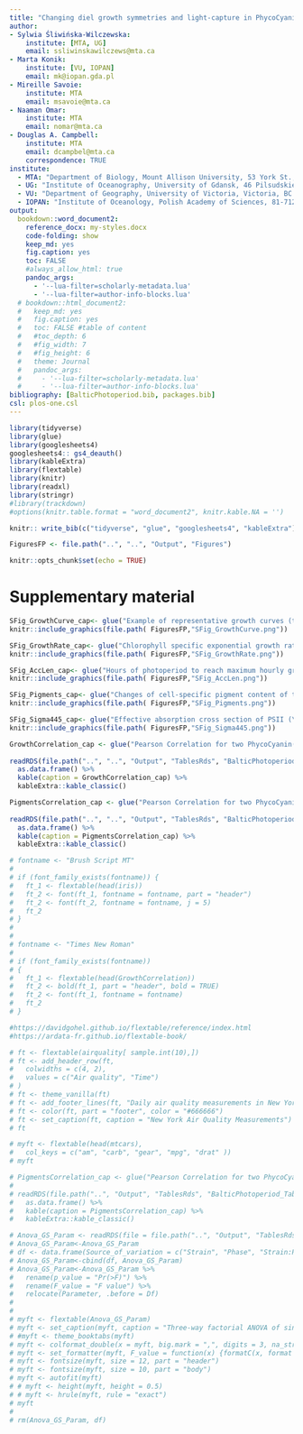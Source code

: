 ```yaml
---
title: "Changing diel growth symmetries and light-capture in PhycoCyanin and PhycoErythrin-rich picocyanobacteria across photic regimes and growth phases"
author: 
- Sylwia Śliwińska-Wilczewska:
    institute: [MTA, UG]
    email: ssliwinskawilczews@mta.ca
- Marta Konik: 
    institute: [VU, IOPAN]
    email: mk@iopan.gda.pl
- Mireille Savoie: 
    institute: MTA
    email: msavoie@mta.ca
- Naaman Omar: 
    institute: MTA
    email: nomar@mta.ca
- Douglas A. Campbell: 
    institute: MTA
    email: dcampbel@mta.ca
    correspondence: TRUE
institute:
  - MTA: "Department of Biology, Mount Allison University, 53 York St., Sackville NB, Canada, E4L 1C9"
  - UG: "Institute of Oceanography, University of Gdansk, 46 Pilsudskiego St, P81-378, Gdynia, Poland"
  - VU: "Department of Geography, University of Victoria, Victoria, BC V8P 5C2, Canada"
  - IOPAN: "Institute of Oceanology, Polish Academy of Sciences, 81-712 Sopot, Poland"
output: 
  bookdown::word_document2:
    reference_docx: my-styles.docx
    code-folding: show
    keep_md: yes
    fig.caption: yes
    toc: FALSE
    #always_allow_html: true
    pandoc_args:
      - '--lua-filter=scholarly-metadata.lua'
      - '--lua-filter=author-info-blocks.lua'
  # bookdown::html_document2:
  #   keep_md: yes
  #   fig.caption: yes
  #   toc: FALSE #table of content
  #   #toc_depth: 6
  #   #fig_width: 7
  #   #fig_height: 6
  #   theme: Journal
  #   pandoc_args: 
  #     - '--lua-filter=scholarly-metadata.lua'
  #     - '--lua-filter=author-info-blocks.lua'
bibliography: [BalticPhotoperiod.bib, packages.bib]
csl: plos-one.csl
---
```


<style>
body {
text-align: justify}
</style>

```r
library(tidyverse)
library(glue)
library(googlesheets4)
googlesheets4:: gs4_deauth()
library(kableExtra)
library(flextable)
library(knitr)
library(readxl)
library(stringr)
#library(trackdown)
#options(knitr.table.format = "word_document2", knitr.kable.NA = '') 
```

```r
knitr:: write_bib(c("tidyverse", "glue", "googlesheets4", "kableExtra"), "packages.bib")
```

```r
FiguresFP <- file.path("..", "..", "Output", "Figures")
```

```r
knitr::opts_chunk$set(echo = TRUE)
```

# Supplementary material {.unnumbered}

```r
SFig_GrowthCurve_cap<- glue("Example of representative growth curves (tracked as OD~680~) of two PhycoCyanin(PC)-rich cultures (light green line; 056, dark green line; 077) and two PhycoErythrin(PE)-rich cultures (light red line; 048, dark red line; 127) (Culture Collection of Baltic Algae) of *Synechococcus* sp. grown at 30, 90, 180, 300, or 900 peak diel PAR µmol photons m^−2^s^−1^; and photoperiods of 8, 12, 16, or 24 h. The vertical lines represent the time when the cultures reached their maximum absolute hourly growth (tMaxAG), taken as an index of transition from exponential to pre-stationary growth phases. The orange area represents the photoperiods, with peak PAR x 1/1000 to scale to the Y axis.", .sep = " ")
knitr::include_graphics(file.path( FiguresFP,"SFig_GrowthCurve.png"))
```

```r
SFig_GrowthRate_cap<- glue("Chlorophyll specific exponential growth rates, estimated from logistic fits of chlorophyll proxy OD~680~-OD~720~ vs. elapsed time, for two PhycoCyanin(PC)-rich cultures (056, 077) and two PhycoErythrin(PE)-rich cultures (048, 127) (Culture Collection of Baltic Algae) of *Synechococcus* sp. grown at 30, 90, 180, 300, 600, or 900 peak diel PAR µmol photons m^−2^s^−1^; and photoperiods of 8, 12, 16, or 24 h. Growth rates (+/- SE from logistic model; SE falls within symbol sizes) are plotted vs. cumulative diel µmol photons m^−2^d^−1^, and pool fit with curve (Harrison and Platt, 1986) was shown as solid blue line. Separate lines (dashed) fit for growth under 30 (dark gray), 90 (light gray), 180 (purple), 300 (red), 600 together with 900 (orange) peak diel PAR µmol photons m^−2^s^−1^ when they were significantly different (ANOVA, *p* < 0.05) from the pool fit.", .sep = " ")
knitr::include_graphics(file.path( FiguresFP,"SFig_GrowthRate.png"))
```

```r
SFig_AccLen_cap<- glue("Hours of photoperiod to reach maximum hourly growth increment (AccLen), for two PhycoCyanin(PC)-rich cultures (056, 077) and two PhycoErythrin(PE)-rich cultures (048, 127) (Culture Collection of Baltic Algae) of *Synechococcus* sp. grown at 30, 90, 180, 300, or 900 peak diel PAR µmol photons m^−2^s^−1^; and photoperiods of 8, 12, or 16 h. Figure represent all data (small symbols) and means (big symbols) for n = 0-5 days from exponential phase, prior to reaching maximum absolute hourly growth; or from pre-stationary growth phase, after reaching maximum absolute hourly growth. The diagonal dashed lines indicate the time (h) to reach the maximum light during the day.", .sep = " ")
knitr::include_graphics(file.path( FiguresFP,"SFig_AccLen.png"))
```

```r
SFig_Pigments_cap<- glue("Changes of cell-specific pigment content of two PhycoCyanin(PC)-rich cultures (Culture Collection of Baltic Algae; 056, 077) and two PhycoErythrin(PE)-rich cultures (Culture Collection of Baltic Algae; 048, 127) of *Synechococcus* sp. at selected cumulative diel µmol photons m^−2^d^−1^ over time (h). The vertical lines represent the time when the strains reached their maximum absolute hourly growth (tMaxAG).", .sep = " ")
knitr::include_graphics(file.path( FiguresFP,"SFig_Pigments.png"))
```

```r
SFig_Sigma445_cap<- glue("Effective absorption cross section of PSII (\u03C3~PSII~'; nm^2^ quanta^-1^) measured under diel peak PAR growth light under Ex445 nm (blue) excitation in two PhycoCyanin(PC)-rich cultures (056, 077) and two PhycoErythrin(PE)-rich cultures (048, 127) (Culture Collection of Baltic Algae) of *Synechococcus* sp. grown at 30, 90, 180, 300, 600, or 900 peak diel PAR µmol photons m^−2^s^−1^; and photoperiods of 8, 12, or 16 h. n = 3, +/- SD. Line shows single phase exponential decay fit.", .sep = " ")
knitr::include_graphics(file.path( FiguresFP,"SFig_Sigma445.png"))
```

```r
GrowthCorrelation_cap <- glue("Pearson Correlation for two PhycoCyanin(PC)-rich cultures (056, 077) and two PhycoErythrin(PE)-rich cultures (048, 127) (Culture Collection of Baltic Algae) of *Synechococcus* sp.")
                          
readRDS(file.path("..", "..", "Output", "TablesRds", "BalticPhotoperiod_Tab_GrowthCorrelation.Rds")) %>% 
  as.data.frame() %>% 
  kable(caption = GrowthCorrelation_cap) %>% 
  kableExtra::kable_classic()
```

```r
PigmentsCorrelation_cap <- glue("Pearson Correlation for two PhycoCyanin(PC)-rich cultures (056, 077) and two PhycoErythrin(PE)-rich cultures (048, 127) (Culture Collection of Baltic Algae) of *Synechococcus* sp.")
                          
readRDS(file.path("..", "..", "Output", "TablesRds", "BalticPhotoperiod_Tab_PigmentsCorrelation.Rds")) %>% 
  as.data.frame() %>% 
  kable(caption = PigmentsCorrelation_cap) %>% 
  kableExtra::kable_classic()
```



```r
# fontname <- "Brush Script MT"
# 
# if (font_family_exists(fontname)) {
#   ft_1 <- flextable(head(iris))
#   ft_2 <- font(ft_1, fontname = fontname, part = "header")
#   ft_2 <- font(ft_2, fontname = fontname, j = 5)
#   ft_2
# }
# 
# 
# fontname <- "Times New Roman"
# 
# if (font_family_exists(fontname)) 
# {
#   ft_1 <- flextable(head(GrowthCorrelation))
#   ft_2 <- bold(ft_1, part = "header", bold = TRUE)
#   ft_2 <- font(ft_1, fontname = fontname)
#   ft_2
# }
```


```r
#https://davidgohel.github.io/flextable/reference/index.html
#https://ardata-fr.github.io/flextable-book/

# ft <- flextable(airquality[ sample.int(10),])
# ft <- add_header_row(ft,
#   colwidths = c(4, 2),
#   values = c("Air quality", "Time")
# )
# ft <- theme_vanilla(ft)
# ft <- add_footer_lines(ft, "Daily air quality measurements in New York, May to September 1973.")
# ft <- color(ft, part = "footer", color = "#666666")
# ft <- set_caption(ft, caption = "New York Air Quality Measurements")
# ft

# myft <- flextable(head(mtcars),
#   col_keys = c("am", "carb", "gear", "mpg", "drat" ))
# myft
```

```r
# PigmentsCorrelation_cap <- glue("Pearson Correlation for two PhycoCyanin(PC)-rich cultures (056, 077) and two PhycoErythrin(PE)-rich cultures (048, 127) (Culture Collection of Baltic Algae) of *Synechococcus* sp.")
#                           
# readRDS(file.path("..", "Output", "TablesRds", "BalticPhotoperiod_Tab_PigmentsCorrelation.Rds")) %>% 
#   as.data.frame() %>% 
#   kable(caption = PigmentsCorrelation_cap) %>% 
#   kableExtra::kable_classic()
```


```r
# Anova_GS_Param <- readRDS(file = file.path("..", "Output", "TablesRds", "BalticPhotoperiod_Anova_GS_Param.Rds"))
# Anova_GS_Param<-Anova_GS_Param
# df <- data.frame(Source_of_variation = c("Strain", "Phase", "Strain:Phase", "Residuals", "Strain", "Phase", "Strain:Phase", "Residuals", "Strain", "Phase", "Strain:Phase", "Residuals"))
# Anova_GS_Param<-cbind(df, Anova_GS_Param) 
# Anova_GS_Param<-Anova_GS_Param %>% 
#   rename(p_value = "Pr(>F)") %>% 
#   rename(F_value = "F value") %>% 
#   relocate(Parameter, .before = Df) 
# 
# 
# myft <- flextable(Anova_GS_Param)
# myft <- set_caption(myft, caption = "Three-way factorial ANOVA of single phase exponential decay fit of pooled data parameters of diel growth symmetry (AccLen/DecLen) index, for two PhycoCyanin(PC)-rich cultures (056, 077) and two PhycoErythrin(PE)-rich cultures (048, 127) (Culture Collection of Baltic Algae) of Synechococcus sp. grown at 30, 90, 180, 300, 600, or 900 peak PAR µmol photons m^−2^s^−1^; and photoperiods of 8, 12, 16, or 24 h.): Df – degrees of freedom; Sum Sq – sum of squares; Mean Sq – mean sum of squares; F – Fisher's F-test statistic. Levels of significance (p_value) were: * p < 0.05; ** p < 0.01; *** p < 0.001.")
# #myft <- theme_booktabs(myft)
# myft <- colformat_double(x = myft, big.mark = ",", digits = 3, na_str = "N/A")
# myft <- set_formatter(myft, F_value = function(x) {formatC(x, format = "e", digits = 3)})
# myft <- fontsize(myft, size = 12, part = "header")
# myft <- fontsize(myft, size = 10, part = "body")
# myft <- autofit(myft)
# # myft <- height(myft, height = 0.5)
# # myft <- hrule(myft, rule = "exact")
# myft
# 
# rm(Anova_GS_Param, df)
```



